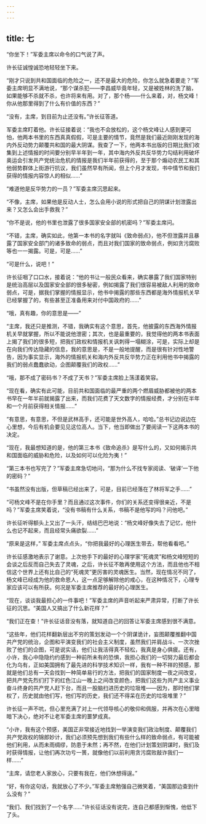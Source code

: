 ```yaml
---
---
---
```

title: 七
---



“你坐下！”军委主席以命令的口气说了声。

许长征诚惶诚恐地轻轻坐下来。

“刚才只说到共和国面临的危险之一，还不是最大的危险，你怎么就急着要走？”军委主席明显不满地说，“那个谋杀犯——李昌威毕竟年轻，又是被姓林的洗了脑，如果能够不杀就不杀，也许将来有用。对了，那个杨——什么来着，对，杨文峰！你从他那里得到了什么有价值的东西？”

“没有，主席，到目前为止还没有。”许长征答道。

军委主席盯着他。许长征接着说：“我也不会放松的，这个杨文峰让人感到更可怕，他两本书里的东西真真假假，可是主要的情节，竟然是我们最近刚刚发现的海内外反动势力颠覆共和国的最大阴谋。我查了一下，他两本书出版的日期比我们收集到上述情报的时间要分别早半年到一年，其中海内外反共反华势力勾结利用破坏奥运会引发共产党统治危机的情报是我们半年前获得的，至于那个煽动农民工和其他弱势群体上街游行抗议，我们虽然早有所闻，但上个月才发现，书中情节和我们获得的情报内容惊人的相似……”

“难道他是反华势力的一员？”军委主席沉思起来。

“不像，主席，如果他是反动人士，怎么会用小说的形式把自己的阴谋计划泄露出来？又怎么会出手救我？”

“你不是说，他的书里也泄露了很多国家安全部的机密吗？”军委主席问。

“不错，主席，确实如此，他第一本书的名字就叫《致命弱点》，他不但泄露并且暴露了国家安全部门的诸多致命的弱点，而且对我们国家的致命弱点，例如贪污腐败等也一一揭露。可是，可是……”

“可是什么，说吧！”

许长征咽了口口水，接着说：“他的书让一般民众看来，确实暴露了我们国家特别是统治高层以及国家安全部的很多秘密，例如揭露了我们很容易被敌人利用的致命弱点，可是，据我们掌握的情报显示，他书中揭露的那些东西都是海外情报机关早已经掌握了的，有些甚至正准备用来对付中国政府的……”

“哦，真有趣，你的意思是——”

“主席，我还只是推测，不错，我确实有这个意思，首先，他披露的东西海外情报机关早就掌握，所以不能说他泄密；其次，也是最重要的，我觉得他的两本书表面上揭了我们的很多短，把我们政权和情报机关讽刺得一塌糊涂，可是，实际上却是在向我们传达隐藏的信息，我的意思是，不是一般地提醒，而是很有针对性地警告，因为事实显示，海外的情报机关和海内外反共反华势力正在利用他书中揭露的我们的弱点蠢蠢欲动，企图颠覆我们的政权……”

“哦，那不成了密码书？不成了天书？”军委主席脸上荡漾着笑容。

“现在看，确实有此可能，目前共和国面临的最严重的两个燃眉威胁都被他的两本书早在一年半前就揭露了出来，而我们花费了天文数字的情报经费，才分别在半年和一个月前获得相关情报……”

“有意思，有意思，不但是武林高手，还可能是世外高人，哈哈。”总书记边说边在心里想，今后有机会要见见这位高人。当下，他当即做出了要阅读一下这两本书的决定。

“现在，我最想知道的是，他的第三本书《致命追杀》是写什么的，又如何揭示共和国面临的威胁和危险，以及如何可以化险为夷！”

“第三本书也写完了？”军委主席急切地问，“那为什么不找专家阅读、‘破译’一下他的密码？”

“书虽然没有出版，但草稿已经出来了，可是，目前已经落在了林将军之手……”

“可杨文峰不是在你手里？而且通过这次事件，你们的关系还变得很亲近，不是吗？”军委主席笑着说，“没有书稿有什么关系，书稿不是他写的吗？问他吧。”

许长征听得额头上又出了一头汗，结结巴巴地说：“杨文峰好像失去了记忆，他什么也记不起来，而且经常头痛欲裂……”

“原来是这样，” 军委主席点点头，“你把我最好的心理医生带去，帮他看看吧。”

许长征感激地表示了谢意。上次他手下的最好的心理学家“死魂灵”和杨文峰短短的会谈之后反而自己失去了灵魂，之后，许长征不敢再使用这个方法，而且他也不相信这个世界上还有比自己的“死魂灵”更厉害的灵魂医生。当然，现在情况不同了，杨文峰已经成为他的救命恩人，这一点足够解除他的戒心，在这种情况下，心理专家应该可以有所获。何况是军委主席推荐的最好的心理医生。

“现在，谈谈我最担心的一件事吧！”军委主席的声音听起来严肃异常，打断了许长征的沉思。“美国人又搞出了什么新花样？”

“我们正在查！”许长征话音没有落，就知道自己的回答让军委主席感到很不满意。

“这些年，他们花样翻新层出不穷的策划发动一个个阴谋诡计，妄图颠覆推翻中国共产党的统治，企图和平演变我们的社会主义制度，虽然我们并肩战斗、一次次挫败了他们的企图，可是说实话，他们让我活得真不轻松，我真是身心俱疲。还有，小许，我心中隐隐约约感到一种前所未有的恐惧，我担心我们的一切努力最后都会化为乌有，正如美国拥有了最先进的科学技术知识一样，我有一种不祥的预感，那就是他们总有一天会找到一种简单易行的方法，把我们的国家制度一夜之间改变，把共产党先烈们打下的红色江山一晚上之间改变颜色，把我们这些为共产主义事业奋斗终身的共产党人赶下台，而且一股脑扫进历史的垃圾堆——因为，那时他们掌权了，历史就由他们写，他们写的历史，我们还不得呆在历史的垃圾堆里？”

许长征一声不吭，但心里充满了对上一代领导核心的敬仰和佩服，并再次在心里暗暗下决心，绝对不让老军委主席的噩梦成真。

“小许，我有这个预感，美国正非常接近地找到一举演变我们政治制度、颠覆我们共产党政权的锦郎妙计，我们必须预先想到我们有些什么样的致命弱点，有可能被他们利用，从而未雨绸缪，防患于未然；再不然，在他们计划策划阴谋时，我们及时获得情报，让他们再次功亏一篑，就像他们以前利用贪污腐败敲诈我们一样……”

“主席，请您老人家放心，只要有我在，他们休想得逞。”

“好，有你这句话，我就放心了不少。”军委主席勉强自己微笑着，“美国那边查到什么没有？”

“我们、我们找到了一个名字……”许长征话没有说完，连自己都感到惭愧，他低下了头。